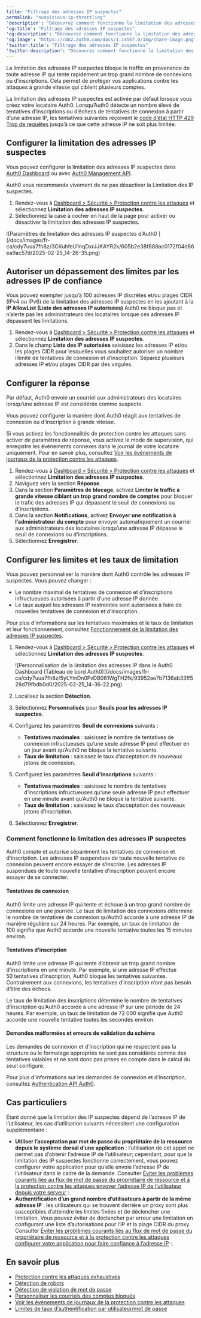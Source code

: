 ---
title: "Filtrage des adresses IP suspectes"
permalink: "suspicious-ip-throttling"
'description': "Découvrez comment fonctionne la limitation des adresses IP suspectes et comment la configurer dans Auth0 Dashboard."
'og:title': "Filtrage des adresses IP suspectes"
'og:description': "Découvrez comment fonctionne la limitation des adresses IP suspectes et comment la configurer dans Auth0 Dashboard."
'og:image': "https://cdn2.auth0.com/docs/1.14567.0/img/share-image.png"
'twitter:title': "Filtrage des adresses IP suspectes"
'twitter:description': "Découvrez comment fonctionne la limitation des adresses IP suspectes et comment la configurer dans Auth0 Dashboard."
---

La limitation des adresses IP suspectes bloque le traffic en provenance de toute adresse IP qui tente rapidement un trop grand nombre de connexions ou d’inscriptions. Cela permet de protéger vos applications contre les attaques à grande vitesse qui ciblent plusieurs comptes.

La limitation des adresses IP suspectes est activée par défaut lorsque vous créez votre locataire Auth0. Lorsqu’Auth0 détecte un nombre élevé de tentatives d’inscriptions ou d’échecs de tentatives de connexion à partir d’une adresse IP, les tentatives suivantes reçoivent le [code d’état HTTP 429 Trop de requêtes](https://developer.mozilla.org/en-US/docs/Web/HTTP/Status/429) jusqu’à ce que cette adresse IP ne soit plus limitée.

## Configurer la limitation des adresses IP suspectes

Vous pouvez configurer la limitation des adresses IP suspectes dans [Auth0 Dashboard](https://manage.auth0.com/#) ou avec [Auth0 Management API](https://auth0.com/docs/api/management/v2/attack-protection/patch-suspicious-ip-throttling).

<Warning>

Auth0 vous recommande vivement de ne pas désactiver la Limitation des IP suspectes.

</Warning>

1. Rendez-vous à [Dashboard > Sécurité > Protection contre les attaques](https://manage.auth0.com/#/security/attack-protection) et sélectionnez **Limitation des adresses IP suspectes**.
2. Sélectionnez la case à cocher en haut de la page pour activer ou désactiver la limitation des adresses IP suspectes.

<Frame>![Paramètres de limitation des adresses IP suspectes d’Auth0 ](/docs/images/fr-ca/cdy7uua7fh8z/3CKuhfeU1nqDxrJJKAYR2k/605b2e38f888ac0172f04d86ea9ac57d/2025-02-25_14-26-35.png)</Frame>

## Autoriser un dépassement des limites par les adresses IP de confiance

Vous pouvez exempter jusqu’à 100 adresses IP discrètes et/ou plages CIDR (IPv4 ou IPv6) de la limitation des adresses IP suspectes en les ajoutant à la **IP AllowList (Liste des adresses IP autorisées)** Auth0 ne bloque pas et n’alerte pas les administrateurs des locataires lorsque ces adresses IP dépassent les limitations.

1. Rendez-vous à [Dashboard > Sécurité > Protection contre les attaques](https://manage.auth0.com/#/security/attack-protection) et sélectionnez **Limitation des adresses IP suspectes**.
2. Dans le champ **Liste des IP autorisées** saisissez les adresses IP et/ou les plages CIDR pour lesquelles vous souhaitez autoriser un nombre illimité de tentatives de connexion et d’inscription. Séparez plusieurs adresses IP et/ou plages CIDR par des virgules.

## Configurer la réponse

Par défaut, Auth0 envoie un courriel aux administrateurs des locataires lorsqu’une adresse IP est considérée comme suspecte.

Vous pouvez configurer la manière dont Auth0 réagit aux tentatives de connexion ou d’inscription à grande vitesse.

<Warning>

Si vous activez les fonctionnalités de protection contre les attaques sans activer de paramètres de réponse, vous activez le mode de supervision, qui enregistre les événements connexes dans le journal de votre locataire uniquement. Pour en savoir plus, consultez [Voir les événements de journaux de la protection contre les attaques](/docs/fr-ca/attack-protection/view-attack-protection-events).

</Warning>

1. Rendez-vous à [Dashboard > Sécurité > Protection contre les attaques](https://manage.auth0.com/#/security/attack-protection) et sélectionnez **Limitation des adresses IP suspectes**.
2. Naviguez vers la section **Réponse**.
3. Dans la section **Paramètres de blocage**, activez **Limiter le traffic à grande vitesse ciblant un trop grand nombre de comptes** pour bloquer le trafic des adresses IP qui dépassent le seuil de connexions ou d’inscriptions.
4. Dans la section **Notifications**, activez **Envoyer une notification à l’administrateur du compte** pour envoyer automatiquement un courriel aux administrateurs des locataires lorsqu’une adresse IP dépasse le seuil de connexions ou d’inscriptions.
5. Sélectionnez **Enregistrer**.

## Configurer les limites et les taux de limitation

Vous pouvez personnaliser la manière dont Auth0 contrôle les adresses IP suspectes. Vous pouvez changer :

* Le nombre maximal de tentatives de connexion et d’inscriptions infructueuses autorisées à partir d’une adresse IP donnée.
* Le taux auquel les adresses IP restreintes sont autorisées à faire de nouvelles tentatives de connexion et d’inscription.

Pour plus d’informations sur les tentatives maximales et le taux de limitation et leur fonctionnement, consultez [Fonctionnement de la limitation des adresses IP suspectes](#how-suspicious-ip-throttling-works).

1. Rendez-vous à [Dashboard > Sécurité > Protection contre les attaques](https://manage.auth0.com/#/security/attack-protection) et sélectionnez **Limitation des adresses IP suspectes**.

   <Frame>![Personnalisation de la limitation des adresses IP dans le Auth0 Dashboard (Tableau de bord Auth0)](/docs/images/fr-ca/cdy7uua7fh8z/5yLYmDn0FvDB061WgTH2fk/93952ae7b7136ab33ff528d79fbdb0d0/2025-02-25_14-36-22.png)</Frame>

2. Localisez la section **Détection**.
3. Sélectionnez **Personnalisés** pour **Seuils pour les adresses IP suspectes**.
4. Configurez les paramètres **Seuil de connexions** suivants :

   * **Tentatives maximales** : saisissez le nombre de tentatives de connexion infructueuses qu’une seule adresse IP peut effectuer en un jour avant qu’Auth0 ne bloque la tentative suivante.
   * **Taux de limitation** : saisissez le taux d’acceptation de nouveaux jetons de connexion.
5. Configurez les paramètres **Seuil d’inscriptions** suivants :

   * **Tentatives maximales** : saisissez le nombre de tentatives d’inscriptions infructueuses qu’une seule adresse IP peut effectuer en une minute avant qu’Auth0 ne bloque la tentative suivante.
   * **Taux de limitation** : saisissez le taux d’acceptation des nouveaux jetons d’inscription.
6. Sélectionnez **Enregistrer**.

### Comment fonctionne la limitation des adresses IP suspectes

Auth0 compte et autorise séparément les tentatives de connexion et d’inscription. Les adresses IP suspendues de toute nouvelle tentative de connexion peuvent encore essayer de s’inscrire. Les adresses IP suspendues de toute nouvelle tentative d’inscription peuvent encore essayer de se connecter.

#### Tentatives de connexion

Auth0 limite une adresse IP qui tente et échoue à un trop grand nombre de connexions en une journée. Le taux de limitation des connexions détermine le nombre de tentatives de connexion qu’Auth0 accorde à une adresse IP de manière régulière sur 24 heures. Par exemple, un taux de limitation de 100 signifie que Auth0 accorde une nouvelle tentative toutes les 15 minutes environ.

#### Tentatives d’inscription

Auth0 limite une adresse IP qui tente d’obtenir un trop grand nombre d’inscriptions en une minute. Par exemple, si une adresse IP effectue 50 tentatives d’inscription, Auth0 bloque les tentatives suivantes. Contrairement aux connexions, les tentatives d’inscription n’ont pas besoin d’être des échecs.

Le taux de limitation des inscriptions détermine le nombre de tentatives d’inscription qu’Auth0 accorde à une adresse IP sur une période de 24 heures. Par exemple, un taux de limitation de 72 000 signifie que Auth0 accorde une nouvelle tentative toutes les secondes environ.

#### Demandes malformées et erreurs de validation du schéma

Les demandes de connexion et d’inscription qui ne respectent pas la structure ou le formatage appropriés ne sont pas considérés comme des tentatives valables et ne sont donc pas prises en compte dans le calcul du seuil configuré.

Pour plus d’informations sur les demandes de connexion et d’inscription, consultez [Authentication API Auth0](https://auth0.com/docs/api/authentication).

## Cas particuliers

Étant donné que la limitation des IP suspectes dépend de l’adresse IP de l’utilisateur, les cas d’utilisation suivants nécessitent une configuration supplémentaire :

* **Utiliser l’acceptation par mot de passe du propriétaire de la ressource depuis le système dorsal d’une application** : l’utilisation de cet appel ne permet pas d’obtenir l’adresse IP de l’utilisateur; cependant, pour que la limitation des IP suspectes fonctionne correctement, vous pouvez configurer votre application pour qu’elle envoie l’adresse IP de l’utilisateur dans le cadre de la demande. Consulter [Éviter les problèmes courants liés au flux de mot de passe du propriétaire de ressource et à la protection contre les attaques envoyer l’adresse IP de l’utilisateur depuis votre serveur](/docs/fr-ca/get-started/authentication-and-authorization-flow/resource-owner-password-flow/avoid-common-issues-with-resource-owner-password-flow-and-attack-protection) :.
* **Authentification d’un grand nombre d’utilisateurs à partir de la même adresse IP** : les utilisateurs qui se trouvent derrière un proxy sont plus susceptibles d’atteindre les limites fixées et de déclencher une limitation. Vous pouvez éviter de déclencher par erreur une limitation en configurant une liste d’autorisations pour l’IP et la plage CIDR du proxy. Consulter [Éviter les problèmes courants liés au flux de mot de passe du propriétaire de ressource et à la protection contre les attaques configurer votre application pour faire confiance à l’adresse IP](/docs/fr-ca/get-started/authentication-and-authorization-flow/resource-owner-password-flow/avoid-common-issues-with-resource-owner-password-flow-and-attack-protection) :.

## En savoir plus

* [Protection contre les attaques exhaustives](/docs/fr-ca/secure/attack-protection/brute-force-protection)
* [Détection de robots](/docs/fr-ca/secure/attack-protection/bot-detection)
* [Détection de violation de mot de passe](/docs/fr-ca/secure/attack-protection/breached-password-detection)
* [Personnaliser les courriels des comptes bloqués](/docs/fr-ca/customize/email/customize-blocked-account-emails)
* [Voir les événements de journaux de la protection contre les attaques](/docs/fr-ca/secure/attack-protection/view-attack-protection-events)
* [Limites de taux d’authentification par utilisateur/mot de passe](/docs/fr-ca/troubleshoot/customer-support/operational-policies/rate-limit-policy/database-connections-rate-limits)